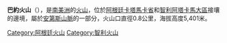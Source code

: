 {{coord|25|25|S|68|35|W|type:mountain_region:CL|display=title}}

'''巴約火山'''（{{lang-es|Complejo Cerro Bayo}}），是[[南美洲|南美洲]]的[[火山|火山]]，位於[[阿根廷|阿根廷]][[卡塔馬卡省|卡塔馬卡省]]和[[智利|智利]][[阿塔卡馬大區|阿塔卡馬大區]]接壤的邊境，屬於[[安第斯山脈|安第斯山脈]]的一部分，火山口直徑0.8公里，海拔高度5,401米。

{{Argentina-geo-stub}}
{{Chile-geo-stub}}
[[Category:阿根廷火山|Category:阿根廷火山]]
[[Category:智利火山|Category:智利火山]]